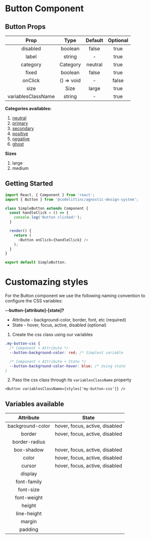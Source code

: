 # Button Component

## Button Props

|        Prop        |    Type    | Default | Optional |
| :----------------: | :--------: | :-----: | :------: |
|      disabled      |  boolean   |  false  |   true   |
|       label        |   string   |    -    |   true   |
|      category      |  Category  | neutral |   true   |
|       fixed        |  boolean   |  false  |   true   |
|      onClick       | () => void |    -    |  false   |
|        size        |    Size    |  large  |   true   |
| variablesClassName |   string   |    -    |   true   |

**Categories availables:**

1.  [neutral](https://design-system.codelitt.dev/?path=/story/components-button--neutral)
2.  [primary](https://design-system.codelitt.dev/?path=/story/components-button--primary)
3.  [secondary](https://design-system.codelitt.dev/?path=/story/components-button--secondary)
4.  [positive](https://design-system.codelitt.dev/?path=/story/components-button--positive)
5.  [negative](https://design-system.codelitt.dev/?path=/story/components-button--negative)
6.  [ghost](https://design-system.codelitt.dev/?path=/story/components-button--ghost)

**Sizes**

1. large
2. medium

## Getting Started

```javascript
import React, { Component } from 'react';
import { Button } from '@codelittinc/agnostic-design-system';

class SimpleButton extends Component {
  const handleClick = () => {
    console.log('Button clicked!');
  }

  render() {
    return (
      <Button onClick={handleClick} />
    );
  }
}

export default SimpleButton;

```

# Customazing styles

For the Button component we use the following naming convention to configure the CSS variables:

**--button-[attribute]-[state]?**

- Attribute - background-color, border, font, etc (required)
- State - hover, focus, active, disabled (optional)

1. Create the css class using our variables

```css
.my-button-css {
  /* Component + Attribute */
  --button-background-color: red; /* Simplest variable

  /* Component + Attribute + State */
  --button-background-color-hover: blue; /* Using state
}
```

2. Pass the css class through its `variablesClassName` property

`<Button variablesClassName={styles['my-button-css']} />`

## Variables available

|    Attribute     |             State              |
| :--------------: | :----------------------------: |
| background-color | hover, focus, active, disabled |
|      border      | hover, focus, active, disabled |
|  border-radius   |                                |
|    box-shadow    | hover, focus, active, disabled |
|      color       | hover, focus, active, disabled |
|      cursor      | hover, focus, active, disabled |
|     display      |                                |
|   font-family    |                                |
|    font-size     |                                |
|   font-weight    |                                |
|      height      |                                |
|   line-height    |                                |
|      margin      |                                |
|     padding      |                                |
